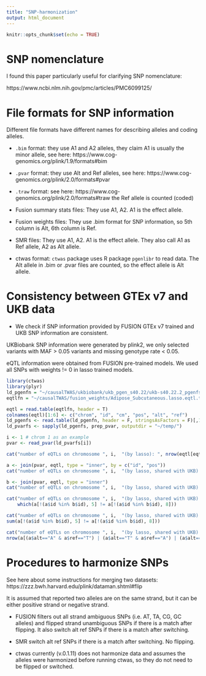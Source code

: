 ```yaml
---
title: "SNP-harmonization"
output: html_document
---
```


```r
knitr::opts_chunk$set(echo = TRUE)
```

# SNP nomenclature 

I found this paper particularly useful for clarifying SNP nomenclature:

https://www.ncbi.nlm.nih.gov/pmc/articles/PMC6099125/


# File formats for SNP information

Different file formats have different names for describing alleles and coding alleles.

* `.bim` format: they use A1 and A2 alleles, they claim A1 is usually the minor allele, see here: https://www.cog-genomics.org/plink/1.9/formats#bim

* `.pvar` format: they use Alt and Ref alleles, see here: https://www.cog-genomics.org/plink/2.0/formats#pvar

* `.traw` format: see here: https://www.cog-genomics.org/plink/2.0/formats#traw
the Ref allele is counted (coded)

* Fusion summary stats files: They use A1, A2. A1 is the effect allele.

* Fusion weights files: They use .bim format for SNP information, so 5th column is Alt, 6th column is Ref.

* SMR files: They use A1, A2. A1 is the effect allele. They also call A1 as Ref allele, A2 as Alt allele.

* ctwas format: `ctwas` package uses R package `pgenlibr` to read data. The Alt allele in .bim or .pvar files are counted, so the effect allele is Alt allele.

# Consistency between GTEx v7 and UKB data

* We check if SNP information provided by FUSION GTEx v7 trained and UKB SNP information are consistent.

UKBiobank SNP information were generated by plink2, we only selected variants with MAF > 0.05 variants and missing genotype rate < 0.05.

eQTL information were obtained from FUSION pre-trained models. We used all SNPs with weights != 0 in lasso trained models.

```r
library(ctwas)
library(plyr)
ld_pgenfn = "~/causalTWAS/ukbiobank/ukb_pgen_s40.22/ukb-s40.22.2_pgenfs.txt"
eqtlfn = "~/causalTWAS/fusion_weights/Adipose_Subcutaneous.lasso.eqtl.txt"

eqtl = read.table(eqtlfn, header = T)
colnames(eqtl)[1:6] <- c("chrom", "id", "cm", "pos", "alt", "ref")
ld_pgenfs <- read.table(ld_pgenfn, header = F, stringsAsFactors = F)[,1]
ld_pvarfs <- sapply(ld_pgenfs, prep_pvar, outputdir = "~/temp/")

i <- 1 # chrom 1 as an example
pvar <- read_pvar(ld_pvarfs[i])

cat("number of eQTLs on chromosome ", i,  "(by lasso): ", nrow(eqtl[eqtl$chrom == i,]))

a <- join(pvar, eqtl, type = "inner", by = c("id", "pos"))
cat("number of eQTLs on chromosome ", i,  "(by lasso, shared with UKB): ", nrow(a))

b <- join(pvar, eqtl, type = "inner")
cat("number of eQTLs on chromosome ", i,  "(by lasso, shared with UKB) that match: ", nrow(b))

cat("number of eQTLs on chromosome ", i,  "(by lasso, shared with UKB) that match after reverse alt and ref: ",
    which(a[!(a$id %in% b$id), 5] != a[!(a$id %in% b$id), 8]))

cat("number of eQTLs on chromosome ", i,  "(by lasso, shared with UKB) that match after flip: ",
sum(a[!(a$id %in% b$id), 5] != a[!(a$id %in% b$id), 8]))

cat("number of eQTLs on chromosome ", i,  "(by lasso, shared with UKB) that are strand ambiguous: ",
nrow(a[(a$alt=="A" & a$ref=="T") | (a$alt=="T" & a$ref=="A") | (a$alt=="C" & a$ref=="G") | (a$alt=="G" & a$ref=="C"),]))
```

# Procedures to harmonize SNPs

See here about some instructions for merging two datasets: 
https://zzz.bwh.harvard.edu/plink/dataman.shtml#flip

It is assumed that reported two alleles are on the same strand, but it can be either positive strand or negative strand.

* FUSION filters out all strand ambiguous SNPs (i.e. AT, TA, CG, GC alleles) and flipped strand unambiguous SNPs if there is a match after flipping. It also switch alt ref SNPs if there is a match after switching. 

* SMR switch alt ref SNPs if there is a match after switching. No flipping.

* ctwas currently (v.0.1.11) does not harmonize data and assumes the alleles were harmonized before running ctwas, so they do not need to be flipped or switched.


